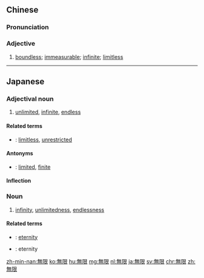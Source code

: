 {{also|无限}}
==Chinese==
{{zh-forms|s=无限}}

===Pronunciation===
{{zh-pron
|m=wúxiàn
|c=mou4 haan6
|h=pfs=vù-han
|mn=qz:bû-hǎn/tw,xm:bû-hān/zz:bû-ān/qz:bô-hǎn/tw,xm,zz:bô-hān/zz:bô-ān
|cat=a
}}

===Adjective===
{{zh-adj}}

# {{lb|zh|Elementary Mandarin}} [[boundless]]; [[immeasurable]]; [[infinite]]; [[limitless]]

----

==Japanese==
{{ja-kanjitab|む|げん|yomi=on}}

===Adjectival noun===
{{ja-adj|infl=na|むげん}}

# [[unlimited]], [[infinite]], [[endless]]

====Related terms====
* {{ja-r|無制限|むせいげん}}: [[limitless]], [[unrestricted]]

====Antonyms====
* {{ja-r|有限|ゆうげん}}: [[limited]], [[finite]]

====Inflection====
{{ja-na|むげん}}

===Noun===
{{ja-noun|むげん}}

# [[infinity]], [[unlimitedness]], [[endlessness]]

====Related terms====
* {{ja-r|永遠|えいえん}}: [[eternity]]
* {{ja-r|永久|えいきゅう}}: eternity

[[zh-min-nan:無限]]
[[ko:無限]]
[[hu:無限]]
[[mg:無限]]
[[nl:無限]]
[[ja:無限]]
[[sv:無限]]
[[chr:無限]]
[[zh:無限]]
